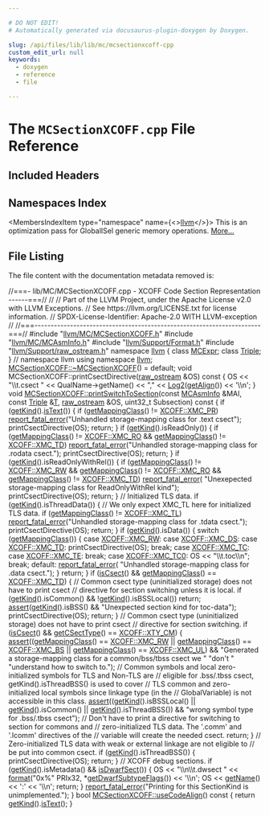 ```yaml
---

# DO NOT EDIT!
# Automatically generated via docusaurus-plugin-doxygen by Doxygen.

slug: /api/files/lib/lib/mc/mcsectionxcoff-cpp
custom_edit_url: null
keywords:
  - doxygen
  - reference
  - file

---
```





# The `MCSectionXCOFF.cpp` File Reference

<DoxygenPage pluginConfig={pluginConfig}>



## Included Headers

<IncludesList>
<IncludesListItem
  filePath="llvm/MC/MCSectionXCOFF.h"
  permalink="/docs/api/files/include/include/llvm/include/llvm/mc/mcsectionxcoff-h"
  isLocal="true" />
<IncludesListItem
  filePath="llvm/MC/MCAsmInfo.h"
  permalink="/docs/api/files/include/include/llvm/include/llvm/mc/mcasminfo-h"
  isLocal="true" />
<IncludesListItem
  filePath="llvm/Support/Format.h"
  permalink="/docs/api/files/include/include/llvm/include/llvm/support/format-h"
  isLocal="true" />
<IncludesListItem
  filePath="llvm/Support/raw_ostream.h"
  permalink="/docs/api/files/include/include/llvm/include/llvm/support/raw-ostream-h"
  isLocal="true" />
</IncludesList>

## Namespaces Index

<MembersIndex>

<MembersIndexItem
  type="namespace"
  name={<><a href="/docs/api/namespaces/llvm">llvm</a></>}>
This is an optimization pass for GlobalISel generic memory operations. <a href="/docs/api/namespaces/llvm/#details">More...</a>
</MembersIndexItem>

</MembersIndex>


## File Listing

The file content with the documentation metadata removed is:

<ProgramListing>

<Link id="l00001" /><CodeLine lineNumber="1"><Highlight kind="comment">//===- lib/MC/MCSectionXCOFF.cpp - XCOFF Code Section Representation ------===//</Highlight><Highlight kind="normal"></Highlight></CodeLine>
<Link id="l00002" /><CodeLine lineNumber="2"><Highlight kind="normal"></Highlight><Highlight kind="comment">//</Highlight><Highlight kind="normal"></Highlight></CodeLine>
<Link id="l00003" /><CodeLine lineNumber="3"><Highlight kind="normal"></Highlight><Highlight kind="comment">// Part of the LLVM Project, under the Apache License v2.0 with LLVM Exceptions.</Highlight><Highlight kind="normal"></Highlight></CodeLine>
<Link id="l00004" /><CodeLine lineNumber="4"><Highlight kind="normal"></Highlight><Highlight kind="comment">// See https://llvm.org/LICENSE.txt for license information.</Highlight><Highlight kind="normal"></Highlight></CodeLine>
<Link id="l00005" /><CodeLine lineNumber="5"><Highlight kind="normal"></Highlight><Highlight kind="comment">// SPDX-License-Identifier: Apache-2.0 WITH LLVM-exception</Highlight><Highlight kind="normal"></Highlight></CodeLine>
<Link id="l00006" /><CodeLine lineNumber="6"><Highlight kind="normal"></Highlight><Highlight kind="comment">//</Highlight><Highlight kind="normal"></Highlight></CodeLine>
<Link id="l00007" /><CodeLine lineNumber="7"><Highlight kind="normal"></Highlight><Highlight kind="comment">//===----------------------------------------------------------------------===//</Highlight><Highlight kind="normal"></Highlight></CodeLine>
<Link id="l00008" /><CodeLine lineNumber="8"><Highlight kind="normal"></Highlight></CodeLine>
<Link id="l00009" /><CodeLine lineNumber="9"><Highlight kind="normal"></Highlight><Highlight kind="preprocessor">#include &quot;<a href="/docs/api/files/include/include/llvm/include/llvm/mc/mcsectionxcoff-h">llvm/MC/MCSectionXCOFF.h</a>&quot;</Highlight><Highlight kind="normal"></Highlight></CodeLine>
<Link id="l00010" /><CodeLine lineNumber="10"><Highlight kind="normal"></Highlight><Highlight kind="preprocessor">#include &quot;<a href="/docs/api/files/include/include/llvm/include/llvm/mc/mcasminfo-h">llvm/MC/MCAsmInfo.h</a>&quot;</Highlight><Highlight kind="normal"></Highlight></CodeLine>
<Link id="l00011" /><CodeLine lineNumber="11"><Highlight kind="normal"></Highlight><Highlight kind="preprocessor">#include &quot;<a href="/docs/api/files/include/include/llvm/include/llvm/support/format-h">llvm/Support/Format.h</a>&quot;</Highlight><Highlight kind="normal"></Highlight></CodeLine>
<Link id="l00012" /><CodeLine lineNumber="12"><Highlight kind="normal"></Highlight><Highlight kind="preprocessor">#include &quot;<a href="/docs/api/files/include/include/llvm/include/llvm/support/raw-ostream-h">llvm/Support/raw&#95;ostream.h</a>&quot;</Highlight><Highlight kind="normal"></Highlight></CodeLine>
<Link id="l00013" /><CodeLine lineNumber="13"><Highlight kind="normal"></Highlight><Highlight kind="keyword">namespace </Highlight><Highlight kind="normal"><a href="/docs/api/namespaces/llvm">llvm</a> &#123;</Highlight></CodeLine>
<Link id="l00014" /><CodeLine lineNumber="14"><Highlight kind="normal"></Highlight><Highlight kind="keyword">class </Highlight><Highlight kind="normal"><a href="/docs/api/classes/llvm/mcexpr">MCExpr</a>;</Highlight></CodeLine>
<Link id="l00015" /><CodeLine lineNumber="15"><Highlight kind="normal"></Highlight><Highlight kind="keyword">class </Highlight><Highlight kind="normal"><a href="/docs/api/classes/llvm/triple">Triple</a>;</Highlight></CodeLine>
<Link id="l00016" /><CodeLine lineNumber="16"><Highlight kind="normal">&#125; </Highlight><Highlight kind="comment">// namespace llvm</Highlight><Highlight kind="normal"></Highlight></CodeLine>
<Link id="l00017" /><CodeLine lineNumber="17"><Highlight kind="normal"></Highlight></CodeLine>
<Link id="l00018" /><CodeLine lineNumber="18"><Highlight kind="normal"></Highlight><Highlight kind="keyword">using namespace </Highlight><Highlight kind="normal"><a href="/docs/api/namespaces/llvm">llvm</a>;</Highlight></CodeLine>
<Link id="l00019" /><CodeLine lineNumber="19"><Highlight kind="normal"></Highlight></CodeLine>
<Link id="l00020" /><CodeLine lineNumber="20"><Highlight kind="normal"><a href="/docs/api/classes/llvm/mcsectionxcoff/#a37a7c151191705bb794ef47e0e60ecc2">MCSectionXCOFF::~MCSectionXCOFF</a>() = </Highlight><Highlight kind="keywordflow">default</Highlight><Highlight kind="normal">;</Highlight></CodeLine>
<Link id="l00021" /><CodeLine lineNumber="21"><Highlight kind="normal"></Highlight></CodeLine>
<Link id="l00022" /><CodeLine lineNumber="22"><Highlight kind="normal"></Highlight><Highlight kind="keywordtype">void</Highlight><Highlight kind="normal"> MCSectionXCOFF::printCsectDirective(<a href="/docs/api/classes/llvm/raw-ostream">raw&#95;ostream</a> &amp;OS)</Highlight><Highlight kind="keyword"> const </Highlight><Highlight kind="normal">&#123;</Highlight></CodeLine>
<Link id="l00023" /><CodeLine lineNumber="23"><Highlight kind="normal">  OS &lt;&lt; </Highlight><Highlight kind="stringliteral">&quot;\\t.csect &quot;</Highlight><Highlight kind="normal"> &lt;&lt; QualName-&gt;getName() &lt;&lt; </Highlight><Highlight kind="stringliteral">&quot;,&quot;</Highlight><Highlight kind="normal"> &lt;&lt; <a href="/docs/api/namespaces/llvm/#ad82de9da62635df78a534de0f16c1129">Log2</a>(<a href="/docs/api/classes/llvm/mcsection/#a3908d151fa93bdc906cbf57d96060673">getAlign</a>()) &lt;&lt; </Highlight><Highlight kind="charliteral">&#39;\\n&#39;</Highlight><Highlight kind="normal">;</Highlight></CodeLine>
<Link id="l00024" /><CodeLine lineNumber="24"><Highlight kind="normal">&#125;</Highlight></CodeLine>
<Link id="l00025" /><CodeLine lineNumber="25"><Highlight kind="normal"></Highlight></CodeLine>
<Link id="l00026" /><CodeLine lineNumber="26" lineLink="/docs/api/classes/llvm/mcsectionxcoff/#ac7bf23262f398f691573404e6d3b6681"><Highlight kind="normal"></Highlight><Highlight kind="keywordtype">void</Highlight><Highlight kind="normal"> <a href="/docs/api/classes/llvm/mcsectionxcoff/#ac7bf23262f398f691573404e6d3b6681">MCSectionXCOFF::printSwitchToSection</a>(</Highlight><Highlight kind="keyword">const</Highlight><Highlight kind="normal"> <a href="/docs/api/classes/llvm/mcasminfo">MCAsmInfo</a> &amp;MAI, </Highlight><Highlight kind="keyword">const</Highlight><Highlight kind="normal"> <a href="/docs/api/classes/llvm/triple">Triple</a> &amp;<a href="/docs/api/files/lib/lib/target/lib/target/mips/mips16isellowering-cpp/#a0acb682b8260ab1c60b918599864e2e5">T</a>,</Highlight></CodeLine>
<Link id="l00027" /><CodeLine lineNumber="27"><Highlight kind="normal">                                          <a href="/docs/api/classes/llvm/raw-ostream">raw&#95;ostream</a> &amp;OS,</Highlight></CodeLine>
<Link id="l00028" /><CodeLine lineNumber="28"><Highlight kind="normal">                                          uint32&#95;t Subsection)</Highlight><Highlight kind="keyword"> const </Highlight><Highlight kind="normal">&#123;</Highlight></CodeLine>
<Link id="l00029" /><CodeLine lineNumber="29"><Highlight kind="normal">  </Highlight><Highlight kind="keywordflow">if</Highlight><Highlight kind="normal"> (<a href="/docs/api/classes/llvm/mcsectionxcoff/#a7f037f6746d5c290f05b3e6505b52585">getKind</a>().<a href="/docs/api/classes/llvm/mcsection/#a90366eeb65f96f6d6d6b721551c260df">isText</a>()) &#123;</Highlight></CodeLine>
<Link id="l00030" /><CodeLine lineNumber="30"><Highlight kind="normal">    </Highlight><Highlight kind="keywordflow">if</Highlight><Highlight kind="normal"> (<a href="/docs/api/classes/llvm/mcsectionxcoff/#a8143019360c426d2ad94cfa1f0d4dab3">getMappingClass</a>() != <a href="/docs/api/namespaces/llvm/xcoff/#abf0ae26de1e332dddf7d1383bb68502cac7850ad5e926ed392928b68832be764e">XCOFF::XMC&#95;PR</a>)</Highlight></CodeLine>
<Link id="l00031" /><CodeLine lineNumber="31"><Highlight kind="normal">      <a href="/docs/api/namespaces/llvm/#a7f2a3d4dcfee70225988aec53ff1e173">report&#95;fatal&#95;error</a>(</Highlight><Highlight kind="stringliteral">&quot;Unhandled storage-mapping class for .text csect&quot;</Highlight><Highlight kind="normal">);</Highlight></CodeLine>
<Link id="l00032" /><CodeLine lineNumber="32"><Highlight kind="normal"></Highlight></CodeLine>
<Link id="l00033" /><CodeLine lineNumber="33"><Highlight kind="normal">    printCsectDirective(OS);</Highlight></CodeLine>
<Link id="l00034" /><CodeLine lineNumber="34"><Highlight kind="normal">    </Highlight><Highlight kind="keywordflow">return</Highlight><Highlight kind="normal">;</Highlight></CodeLine>
<Link id="l00035" /><CodeLine lineNumber="35"><Highlight kind="normal">  &#125;</Highlight></CodeLine>
<Link id="l00036" /><CodeLine lineNumber="36"><Highlight kind="normal"></Highlight></CodeLine>
<Link id="l00037" /><CodeLine lineNumber="37"><Highlight kind="normal">  </Highlight><Highlight kind="keywordflow">if</Highlight><Highlight kind="normal"> (<a href="/docs/api/classes/llvm/mcsectionxcoff/#a7f037f6746d5c290f05b3e6505b52585">getKind</a>().isReadOnly()) &#123;</Highlight></CodeLine>
<Link id="l00038" /><CodeLine lineNumber="38"><Highlight kind="normal">    </Highlight><Highlight kind="keywordflow">if</Highlight><Highlight kind="normal"> (<a href="/docs/api/classes/llvm/mcsectionxcoff/#a8143019360c426d2ad94cfa1f0d4dab3">getMappingClass</a>() != <a href="/docs/api/namespaces/llvm/xcoff/#abf0ae26de1e332dddf7d1383bb68502ca8013b2bcd044df8d46c49e8b96eb9a52">XCOFF::XMC&#95;RO</a> &amp;&amp;</Highlight></CodeLine>
<Link id="l00039" /><CodeLine lineNumber="39"><Highlight kind="normal">        <a href="/docs/api/classes/llvm/mcsectionxcoff/#a8143019360c426d2ad94cfa1f0d4dab3">getMappingClass</a>() != <a href="/docs/api/namespaces/llvm/xcoff/#abf0ae26de1e332dddf7d1383bb68502caa250286dfb78ab47b0ba96d5b0f9bc51">XCOFF::XMC&#95;TD</a>)</Highlight></CodeLine>
<Link id="l00040" /><CodeLine lineNumber="40"><Highlight kind="normal">      <a href="/docs/api/namespaces/llvm/#a7f2a3d4dcfee70225988aec53ff1e173">report&#95;fatal&#95;error</a>(</Highlight><Highlight kind="stringliteral">&quot;Unhandled storage-mapping class for .rodata csect.&quot;</Highlight><Highlight kind="normal">);</Highlight></CodeLine>
<Link id="l00041" /><CodeLine lineNumber="41"><Highlight kind="normal">    printCsectDirective(OS);</Highlight></CodeLine>
<Link id="l00042" /><CodeLine lineNumber="42"><Highlight kind="normal">    </Highlight><Highlight kind="keywordflow">return</Highlight><Highlight kind="normal">;</Highlight></CodeLine>
<Link id="l00043" /><CodeLine lineNumber="43"><Highlight kind="normal">  &#125;</Highlight></CodeLine>
<Link id="l00044" /><CodeLine lineNumber="44"><Highlight kind="normal"></Highlight></CodeLine>
<Link id="l00045" /><CodeLine lineNumber="45"><Highlight kind="normal">  </Highlight><Highlight kind="keywordflow">if</Highlight><Highlight kind="normal"> (<a href="/docs/api/classes/llvm/mcsectionxcoff/#a7f037f6746d5c290f05b3e6505b52585">getKind</a>().isReadOnlyWithRel()) &#123;</Highlight></CodeLine>
<Link id="l00046" /><CodeLine lineNumber="46"><Highlight kind="normal">    </Highlight><Highlight kind="keywordflow">if</Highlight><Highlight kind="normal"> (<a href="/docs/api/classes/llvm/mcsectionxcoff/#a8143019360c426d2ad94cfa1f0d4dab3">getMappingClass</a>() != <a href="/docs/api/namespaces/llvm/xcoff/#abf0ae26de1e332dddf7d1383bb68502ca54b665a90facd18af1df67a6cf1194d5">XCOFF::XMC&#95;RW</a> &amp;&amp;</Highlight></CodeLine>
<Link id="l00047" /><CodeLine lineNumber="47"><Highlight kind="normal">        <a href="/docs/api/classes/llvm/mcsectionxcoff/#a8143019360c426d2ad94cfa1f0d4dab3">getMappingClass</a>() != <a href="/docs/api/namespaces/llvm/xcoff/#abf0ae26de1e332dddf7d1383bb68502ca8013b2bcd044df8d46c49e8b96eb9a52">XCOFF::XMC&#95;RO</a> &amp;&amp;</Highlight></CodeLine>
<Link id="l00048" /><CodeLine lineNumber="48"><Highlight kind="normal">        <a href="/docs/api/classes/llvm/mcsectionxcoff/#a8143019360c426d2ad94cfa1f0d4dab3">getMappingClass</a>() != <a href="/docs/api/namespaces/llvm/xcoff/#abf0ae26de1e332dddf7d1383bb68502caa250286dfb78ab47b0ba96d5b0f9bc51">XCOFF::XMC&#95;TD</a>)</Highlight></CodeLine>
<Link id="l00049" /><CodeLine lineNumber="49"><Highlight kind="normal">      <a href="/docs/api/namespaces/llvm/#a7f2a3d4dcfee70225988aec53ff1e173">report&#95;fatal&#95;error</a>(</Highlight></CodeLine>
<Link id="l00050" /><CodeLine lineNumber="50"><Highlight kind="normal">          </Highlight><Highlight kind="stringliteral">&quot;Unexepected storage-mapping class for ReadOnlyWithRel kind&quot;</Highlight><Highlight kind="normal">);</Highlight></CodeLine>
<Link id="l00051" /><CodeLine lineNumber="51"><Highlight kind="normal">    printCsectDirective(OS);</Highlight></CodeLine>
<Link id="l00052" /><CodeLine lineNumber="52"><Highlight kind="normal">    </Highlight><Highlight kind="keywordflow">return</Highlight><Highlight kind="normal">;</Highlight></CodeLine>
<Link id="l00053" /><CodeLine lineNumber="53"><Highlight kind="normal">  &#125;</Highlight></CodeLine>
<Link id="l00054" /><CodeLine lineNumber="54"><Highlight kind="normal"></Highlight></CodeLine>
<Link id="l00055" /><CodeLine lineNumber="55"><Highlight kind="normal">  </Highlight><Highlight kind="comment">// Initialized TLS data.</Highlight><Highlight kind="normal"></Highlight></CodeLine>
<Link id="l00056" /><CodeLine lineNumber="56"><Highlight kind="normal">  </Highlight><Highlight kind="keywordflow">if</Highlight><Highlight kind="normal"> (<a href="/docs/api/classes/llvm/mcsectionxcoff/#a7f037f6746d5c290f05b3e6505b52585">getKind</a>().isThreadData()) &#123;</Highlight></CodeLine>
<Link id="l00057" /><CodeLine lineNumber="57"><Highlight kind="normal">    </Highlight><Highlight kind="comment">// We only expect XMC&#95;TL here for initialized TLS data.</Highlight><Highlight kind="normal"></Highlight></CodeLine>
<Link id="l00058" /><CodeLine lineNumber="58"><Highlight kind="normal">    </Highlight><Highlight kind="keywordflow">if</Highlight><Highlight kind="normal"> (<a href="/docs/api/classes/llvm/mcsectionxcoff/#a8143019360c426d2ad94cfa1f0d4dab3">getMappingClass</a>() != <a href="/docs/api/namespaces/llvm/xcoff/#abf0ae26de1e332dddf7d1383bb68502ca58bcd5a7d086b06a4971a18c4596e711">XCOFF::XMC&#95;TL</a>)</Highlight></CodeLine>
<Link id="l00059" /><CodeLine lineNumber="59"><Highlight kind="normal">      <a href="/docs/api/namespaces/llvm/#a7f2a3d4dcfee70225988aec53ff1e173">report&#95;fatal&#95;error</a>(</Highlight><Highlight kind="stringliteral">&quot;Unhandled storage-mapping class for .tdata csect.&quot;</Highlight><Highlight kind="normal">);</Highlight></CodeLine>
<Link id="l00060" /><CodeLine lineNumber="60"><Highlight kind="normal">    printCsectDirective(OS);</Highlight></CodeLine>
<Link id="l00061" /><CodeLine lineNumber="61"><Highlight kind="normal">    </Highlight><Highlight kind="keywordflow">return</Highlight><Highlight kind="normal">;</Highlight></CodeLine>
<Link id="l00062" /><CodeLine lineNumber="62"><Highlight kind="normal">  &#125;</Highlight></CodeLine>
<Link id="l00063" /><CodeLine lineNumber="63"><Highlight kind="normal"></Highlight></CodeLine>
<Link id="l00064" /><CodeLine lineNumber="64"><Highlight kind="normal">  </Highlight><Highlight kind="keywordflow">if</Highlight><Highlight kind="normal"> (<a href="/docs/api/classes/llvm/mcsectionxcoff/#a7f037f6746d5c290f05b3e6505b52585">getKind</a>().isData()) &#123;</Highlight></CodeLine>
<Link id="l00065" /><CodeLine lineNumber="65"><Highlight kind="normal">    </Highlight><Highlight kind="keywordflow">switch</Highlight><Highlight kind="normal"> (<a href="/docs/api/classes/llvm/mcsectionxcoff/#a8143019360c426d2ad94cfa1f0d4dab3">getMappingClass</a>()) &#123;</Highlight></CodeLine>
<Link id="l00066" /><CodeLine lineNumber="66"><Highlight kind="normal">    </Highlight><Highlight kind="keywordflow">case</Highlight><Highlight kind="normal"> <a href="/docs/api/namespaces/llvm/xcoff/#abf0ae26de1e332dddf7d1383bb68502ca54b665a90facd18af1df67a6cf1194d5">XCOFF::XMC&#95;RW</a>:</Highlight></CodeLine>
<Link id="l00067" /><CodeLine lineNumber="67"><Highlight kind="normal">    </Highlight><Highlight kind="keywordflow">case</Highlight><Highlight kind="normal"> <a href="/docs/api/namespaces/llvm/xcoff/#abf0ae26de1e332dddf7d1383bb68502ca4ffc8d36538dfbb1c9eac9236b0855fb">XCOFF::XMC&#95;DS</a>:</Highlight></CodeLine>
<Link id="l00068" /><CodeLine lineNumber="68"><Highlight kind="normal">    </Highlight><Highlight kind="keywordflow">case</Highlight><Highlight kind="normal"> <a href="/docs/api/namespaces/llvm/xcoff/#abf0ae26de1e332dddf7d1383bb68502caa250286dfb78ab47b0ba96d5b0f9bc51">XCOFF::XMC&#95;TD</a>:</Highlight></CodeLine>
<Link id="l00069" /><CodeLine lineNumber="69"><Highlight kind="normal">      printCsectDirective(OS);</Highlight></CodeLine>
<Link id="l00070" /><CodeLine lineNumber="70"><Highlight kind="normal">      </Highlight><Highlight kind="keywordflow">break</Highlight><Highlight kind="normal">;</Highlight></CodeLine>
<Link id="l00071" /><CodeLine lineNumber="71"><Highlight kind="normal">    </Highlight><Highlight kind="keywordflow">case</Highlight><Highlight kind="normal"> <a href="/docs/api/namespaces/llvm/xcoff/#abf0ae26de1e332dddf7d1383bb68502caf3ddd7ad51b55d1c692d1cd3662e0fce">XCOFF::XMC&#95;TC</a>:</Highlight></CodeLine>
<Link id="l00072" /><CodeLine lineNumber="72"><Highlight kind="normal">    </Highlight><Highlight kind="keywordflow">case</Highlight><Highlight kind="normal"> <a href="/docs/api/namespaces/llvm/xcoff/#abf0ae26de1e332dddf7d1383bb68502ca01440f6a3c58a05d2ee20ba480d16443">XCOFF::XMC&#95;TE</a>:</Highlight></CodeLine>
<Link id="l00073" /><CodeLine lineNumber="73"><Highlight kind="normal">      </Highlight><Highlight kind="keywordflow">break</Highlight><Highlight kind="normal">;</Highlight></CodeLine>
<Link id="l00074" /><CodeLine lineNumber="74"><Highlight kind="normal">    </Highlight><Highlight kind="keywordflow">case</Highlight><Highlight kind="normal"> <a href="/docs/api/namespaces/llvm/xcoff/#abf0ae26de1e332dddf7d1383bb68502ca3a6f1e59368266cd566dd509082130b8">XCOFF::XMC&#95;TC0</a>:</Highlight></CodeLine>
<Link id="l00075" /><CodeLine lineNumber="75"><Highlight kind="normal">      OS &lt;&lt; </Highlight><Highlight kind="stringliteral">&quot;\\t.toc\\n&quot;</Highlight><Highlight kind="normal">;</Highlight></CodeLine>
<Link id="l00076" /><CodeLine lineNumber="76"><Highlight kind="normal">      </Highlight><Highlight kind="keywordflow">break</Highlight><Highlight kind="normal">;</Highlight></CodeLine>
<Link id="l00077" /><CodeLine lineNumber="77"><Highlight kind="normal">    </Highlight><Highlight kind="keywordflow">default</Highlight><Highlight kind="normal">:</Highlight></CodeLine>
<Link id="l00078" /><CodeLine lineNumber="78"><Highlight kind="normal">      <a href="/docs/api/namespaces/llvm/#a7f2a3d4dcfee70225988aec53ff1e173">report&#95;fatal&#95;error</a>(</Highlight></CodeLine>
<Link id="l00079" /><CodeLine lineNumber="79"><Highlight kind="normal">          </Highlight><Highlight kind="stringliteral">&quot;Unhandled storage-mapping class for .data csect.&quot;</Highlight><Highlight kind="normal">);</Highlight></CodeLine>
<Link id="l00080" /><CodeLine lineNumber="80"><Highlight kind="normal">    &#125;</Highlight></CodeLine>
<Link id="l00081" /><CodeLine lineNumber="81"><Highlight kind="normal">    </Highlight><Highlight kind="keywordflow">return</Highlight><Highlight kind="normal">;</Highlight></CodeLine>
<Link id="l00082" /><CodeLine lineNumber="82"><Highlight kind="normal">  &#125;</Highlight></CodeLine>
<Link id="l00083" /><CodeLine lineNumber="83"><Highlight kind="normal"></Highlight></CodeLine>
<Link id="l00084" /><CodeLine lineNumber="84"><Highlight kind="normal">  </Highlight><Highlight kind="keywordflow">if</Highlight><Highlight kind="normal"> (<a href="/docs/api/classes/llvm/mcsectionxcoff/#a3ac4f56598f75c6b5d49836c11e061ed">isCsect</a>() &amp;&amp; <a href="/docs/api/classes/llvm/mcsectionxcoff/#a8143019360c426d2ad94cfa1f0d4dab3">getMappingClass</a>() == <a href="/docs/api/namespaces/llvm/xcoff/#abf0ae26de1e332dddf7d1383bb68502caa250286dfb78ab47b0ba96d5b0f9bc51">XCOFF::XMC&#95;TD</a>) &#123;</Highlight></CodeLine>
<Link id="l00085" /><CodeLine lineNumber="85"><Highlight kind="normal">    </Highlight><Highlight kind="comment">// Common csect type (uninitialized storage) does not have to print csect</Highlight><Highlight kind="normal"></Highlight></CodeLine>
<Link id="l00086" /><CodeLine lineNumber="86"><Highlight kind="normal">    </Highlight><Highlight kind="comment">// directive for section switching unless it is local.</Highlight><Highlight kind="normal"></Highlight></CodeLine>
<Link id="l00087" /><CodeLine lineNumber="87"><Highlight kind="normal">    </Highlight><Highlight kind="keywordflow">if</Highlight><Highlight kind="normal"> (<a href="/docs/api/classes/llvm/mcsectionxcoff/#a7f037f6746d5c290f05b3e6505b52585">getKind</a>().isCommon() &amp;&amp; !<a href="/docs/api/classes/llvm/mcsectionxcoff/#a7f037f6746d5c290f05b3e6505b52585">getKind</a>().isBSSLocal())</Highlight></CodeLine>
<Link id="l00088" /><CodeLine lineNumber="88"><Highlight kind="normal">      </Highlight><Highlight kind="keywordflow">return</Highlight><Highlight kind="normal">;</Highlight></CodeLine>
<Link id="l00089" /><CodeLine lineNumber="89"><Highlight kind="normal"></Highlight></CodeLine>
<Link id="l00090" /><CodeLine lineNumber="90"><Highlight kind="normal">    <a href="/docs/api/files/lib/lib/target/lib/target/amdgpu/silowercontrolflow-cpp/#a4868c5d81c5ccc98c47aeab6244346a0">assert</a>(<a href="/docs/api/classes/llvm/mcsectionxcoff/#a7f037f6746d5c290f05b3e6505b52585">getKind</a>().isBSS() &amp;&amp; </Highlight><Highlight kind="stringliteral">&quot;Unexpected section kind for toc-data&quot;</Highlight><Highlight kind="normal">);</Highlight></CodeLine>
<Link id="l00091" /><CodeLine lineNumber="91"><Highlight kind="normal">    printCsectDirective(OS);</Highlight></CodeLine>
<Link id="l00092" /><CodeLine lineNumber="92"><Highlight kind="normal">    </Highlight><Highlight kind="keywordflow">return</Highlight><Highlight kind="normal">;</Highlight></CodeLine>
<Link id="l00093" /><CodeLine lineNumber="93"><Highlight kind="normal">  &#125;</Highlight></CodeLine>
<Link id="l00094" /><CodeLine lineNumber="94"><Highlight kind="normal">  </Highlight><Highlight kind="comment">// Common csect type (uninitialized storage) does not have to print csect</Highlight><Highlight kind="normal"></Highlight></CodeLine>
<Link id="l00095" /><CodeLine lineNumber="95"><Highlight kind="normal">  </Highlight><Highlight kind="comment">// directive for section switching.</Highlight><Highlight kind="normal"></Highlight></CodeLine>
<Link id="l00096" /><CodeLine lineNumber="96"><Highlight kind="normal">  </Highlight><Highlight kind="keywordflow">if</Highlight><Highlight kind="normal"> (<a href="/docs/api/classes/llvm/mcsectionxcoff/#a3ac4f56598f75c6b5d49836c11e061ed">isCsect</a>() &amp;&amp; <a href="/docs/api/classes/llvm/mcsectionxcoff/#af79b6732b23bd4070d16bc96bfbdbb15">getCSectType</a>() == <a href="/docs/api/namespaces/llvm/xcoff/#ae6213556e13de39091f6861f199d7b1fa533de1d99e6b391e90e30a38b9e3a954">XCOFF::XTY&#95;CM</a>) &#123;</Highlight></CodeLine>
<Link id="l00097" /><CodeLine lineNumber="97"><Highlight kind="normal">    <a href="/docs/api/files/lib/lib/target/lib/target/amdgpu/silowercontrolflow-cpp/#a4868c5d81c5ccc98c47aeab6244346a0">assert</a>((<a href="/docs/api/classes/llvm/mcsectionxcoff/#a8143019360c426d2ad94cfa1f0d4dab3">getMappingClass</a>() == <a href="/docs/api/namespaces/llvm/xcoff/#abf0ae26de1e332dddf7d1383bb68502ca54b665a90facd18af1df67a6cf1194d5">XCOFF::XMC&#95;RW</a> ||</Highlight></CodeLine>
<Link id="l00098" /><CodeLine lineNumber="98"><Highlight kind="normal">            <a href="/docs/api/classes/llvm/mcsectionxcoff/#a8143019360c426d2ad94cfa1f0d4dab3">getMappingClass</a>() == <a href="/docs/api/namespaces/llvm/xcoff/#abf0ae26de1e332dddf7d1383bb68502cadc9c6c9efab40595101d1c98cb7bb4de">XCOFF::XMC&#95;BS</a> ||</Highlight></CodeLine>
<Link id="l00099" /><CodeLine lineNumber="99"><Highlight kind="normal">            <a href="/docs/api/classes/llvm/mcsectionxcoff/#a8143019360c426d2ad94cfa1f0d4dab3">getMappingClass</a>() == <a href="/docs/api/namespaces/llvm/xcoff/#abf0ae26de1e332dddf7d1383bb68502cab35fc11d2968b541a2442c6138a1ba09">XCOFF::XMC&#95;UL</a>) &amp;&amp;</Highlight></CodeLine>
<Link id="l00100" /><CodeLine lineNumber="100"><Highlight kind="normal">           </Highlight><Highlight kind="stringliteral">&quot;Generated a storage-mapping class for a common/bss/tbss csect we &quot;</Highlight><Highlight kind="normal"></Highlight></CodeLine>
<Link id="l00101" /><CodeLine lineNumber="101"><Highlight kind="normal">           </Highlight><Highlight kind="stringliteral">&quot;don&#39;t &quot;</Highlight><Highlight kind="normal"></Highlight></CodeLine>
<Link id="l00102" /><CodeLine lineNumber="102"><Highlight kind="normal">           </Highlight><Highlight kind="stringliteral">&quot;understand how to switch to.&quot;</Highlight><Highlight kind="normal">);</Highlight></CodeLine>
<Link id="l00103" /><CodeLine lineNumber="103"><Highlight kind="normal">    </Highlight><Highlight kind="comment">// Common symbols and local zero-initialized symbols for TLS and Non-TLS are</Highlight><Highlight kind="normal"></Highlight></CodeLine>
<Link id="l00104" /><CodeLine lineNumber="104"><Highlight kind="normal">    </Highlight><Highlight kind="comment">// eligible for .bss/.tbss csect, getKind().isThreadBSS() is used to cover</Highlight><Highlight kind="normal"></Highlight></CodeLine>
<Link id="l00105" /><CodeLine lineNumber="105"><Highlight kind="normal">    </Highlight><Highlight kind="comment">// TLS common and zero-initialized local symbols since linkage type (in the</Highlight><Highlight kind="normal"></Highlight></CodeLine>
<Link id="l00106" /><CodeLine lineNumber="106"><Highlight kind="normal">    </Highlight><Highlight kind="comment">// GlobalVariable) is not accessible in this class.</Highlight><Highlight kind="normal"></Highlight></CodeLine>
<Link id="l00107" /><CodeLine lineNumber="107"><Highlight kind="normal">    <a href="/docs/api/files/lib/lib/target/lib/target/amdgpu/silowercontrolflow-cpp/#a4868c5d81c5ccc98c47aeab6244346a0">assert</a>((<a href="/docs/api/classes/llvm/mcsectionxcoff/#a7f037f6746d5c290f05b3e6505b52585">getKind</a>().isBSSLocal() || <a href="/docs/api/classes/llvm/mcsectionxcoff/#a7f037f6746d5c290f05b3e6505b52585">getKind</a>().isCommon() ||</Highlight></CodeLine>
<Link id="l00108" /><CodeLine lineNumber="108"><Highlight kind="normal">            <a href="/docs/api/classes/llvm/mcsectionxcoff/#a7f037f6746d5c290f05b3e6505b52585">getKind</a>().isThreadBSS()) &amp;&amp;</Highlight></CodeLine>
<Link id="l00109" /><CodeLine lineNumber="109"><Highlight kind="normal">           </Highlight><Highlight kind="stringliteral">&quot;wrong symbol type for .bss/.tbss csect&quot;</Highlight><Highlight kind="normal">);</Highlight></CodeLine>
<Link id="l00110" /><CodeLine lineNumber="110"><Highlight kind="normal">    </Highlight><Highlight kind="comment">// Don&#39;t have to print a directive for switching to section for commons and</Highlight><Highlight kind="normal"></Highlight></CodeLine>
<Link id="l00111" /><CodeLine lineNumber="111"><Highlight kind="normal">    </Highlight><Highlight kind="comment">// zero-initialized TLS data. The &#39;.comm&#39; and &#39;.lcomm&#39; directives of the</Highlight><Highlight kind="normal"></Highlight></CodeLine>
<Link id="l00112" /><CodeLine lineNumber="112"><Highlight kind="normal">    </Highlight><Highlight kind="comment">// variable will create the needed csect.</Highlight><Highlight kind="normal"></Highlight></CodeLine>
<Link id="l00113" /><CodeLine lineNumber="113"><Highlight kind="normal">    </Highlight><Highlight kind="keywordflow">return</Highlight><Highlight kind="normal">;</Highlight></CodeLine>
<Link id="l00114" /><CodeLine lineNumber="114"><Highlight kind="normal">  &#125;</Highlight></CodeLine>
<Link id="l00115" /><CodeLine lineNumber="115"><Highlight kind="normal"></Highlight></CodeLine>
<Link id="l00116" /><CodeLine lineNumber="116"><Highlight kind="normal">  </Highlight><Highlight kind="comment">// Zero-initialized TLS data with weak or external linkage are not eligible to</Highlight><Highlight kind="normal"></Highlight></CodeLine>
<Link id="l00117" /><CodeLine lineNumber="117"><Highlight kind="normal">  </Highlight><Highlight kind="comment">// be put into common csect.</Highlight><Highlight kind="normal"></Highlight></CodeLine>
<Link id="l00118" /><CodeLine lineNumber="118"><Highlight kind="normal">  </Highlight><Highlight kind="keywordflow">if</Highlight><Highlight kind="normal"> (<a href="/docs/api/classes/llvm/mcsectionxcoff/#a7f037f6746d5c290f05b3e6505b52585">getKind</a>().isThreadBSS()) &#123;</Highlight></CodeLine>
<Link id="l00119" /><CodeLine lineNumber="119"><Highlight kind="normal">    printCsectDirective(OS);</Highlight></CodeLine>
<Link id="l00120" /><CodeLine lineNumber="120"><Highlight kind="normal">    </Highlight><Highlight kind="keywordflow">return</Highlight><Highlight kind="normal">;</Highlight></CodeLine>
<Link id="l00121" /><CodeLine lineNumber="121"><Highlight kind="normal">  &#125;</Highlight></CodeLine>
<Link id="l00122" /><CodeLine lineNumber="122"><Highlight kind="normal"></Highlight></CodeLine>
<Link id="l00123" /><CodeLine lineNumber="123"><Highlight kind="normal">  </Highlight><Highlight kind="comment">// XCOFF debug sections.</Highlight><Highlight kind="normal"></Highlight></CodeLine>
<Link id="l00124" /><CodeLine lineNumber="124"><Highlight kind="normal">  </Highlight><Highlight kind="keywordflow">if</Highlight><Highlight kind="normal"> (<a href="/docs/api/classes/llvm/mcsectionxcoff/#a7f037f6746d5c290f05b3e6505b52585">getKind</a>().isMetadata() &amp;&amp; <a href="/docs/api/classes/llvm/mcsectionxcoff/#ae538f63652f13d7c429f7c1eafd31dd6">isDwarfSect</a>()) &#123;</Highlight></CodeLine>
<Link id="l00125" /><CodeLine lineNumber="125"><Highlight kind="normal">    OS &lt;&lt; </Highlight><Highlight kind="stringliteral">&quot;\\n\\t.dwsect &quot;</Highlight><Highlight kind="normal"> &lt;&lt; <a href="/docs/api/namespaces/llvm/#a939bc2108d47080767f0c06ba56caec7">format</a>(</Highlight><Highlight kind="stringliteral">&quot;0x%&quot;</Highlight><Highlight kind="normal"> PRIx32, &#42;<a href="/docs/api/classes/llvm/mcsectionxcoff/#a57c751d7620f54aa68752d4dc60c2982">getDwarfSubtypeFlags</a>())</Highlight></CodeLine>
<Link id="l00126" /><CodeLine lineNumber="126"><Highlight kind="normal">       &lt;&lt; </Highlight><Highlight kind="charliteral">&#39;\\n&#39;</Highlight><Highlight kind="normal">;</Highlight></CodeLine>
<Link id="l00127" /><CodeLine lineNumber="127"><Highlight kind="normal">    OS &lt;&lt; <a href="/docs/api/classes/llvm/mcsection/#aac4366cca0c8d3cd472a02a71f4aa34c">getName</a>() &lt;&lt; </Highlight><Highlight kind="charliteral">&#39;:&#39;</Highlight><Highlight kind="normal"> &lt;&lt; </Highlight><Highlight kind="charliteral">&#39;\\n&#39;</Highlight><Highlight kind="normal">;</Highlight></CodeLine>
<Link id="l00128" /><CodeLine lineNumber="128"><Highlight kind="normal">    </Highlight><Highlight kind="keywordflow">return</Highlight><Highlight kind="normal">;</Highlight></CodeLine>
<Link id="l00129" /><CodeLine lineNumber="129"><Highlight kind="normal">  &#125;</Highlight></CodeLine>
<Link id="l00130" /><CodeLine lineNumber="130"><Highlight kind="normal"></Highlight></CodeLine>
<Link id="l00131" /><CodeLine lineNumber="131"><Highlight kind="normal">  <a href="/docs/api/namespaces/llvm/#a7f2a3d4dcfee70225988aec53ff1e173">report&#95;fatal&#95;error</a>(</Highlight><Highlight kind="stringliteral">&quot;Printing for this SectionKind is unimplemented.&quot;</Highlight><Highlight kind="normal">);</Highlight></CodeLine>
<Link id="l00132" /><CodeLine lineNumber="132"><Highlight kind="normal">&#125;</Highlight></CodeLine>
<Link id="l00133" /><CodeLine lineNumber="133"><Highlight kind="normal"></Highlight></CodeLine>
<Link id="l00134" /><CodeLine lineNumber="134" lineLink="/docs/api/classes/llvm/mcsectionxcoff/#aca55cedbb09d4be7f32f2c9abe4b0864"><Highlight kind="normal"></Highlight><Highlight kind="keywordtype">bool</Highlight><Highlight kind="normal"> <a href="/docs/api/classes/llvm/mcsectionxcoff/#aca55cedbb09d4be7f32f2c9abe4b0864">MCSectionXCOFF::useCodeAlign</a>()</Highlight><Highlight kind="keyword"> const </Highlight><Highlight kind="normal">&#123; </Highlight><Highlight kind="keywordflow">return</Highlight><Highlight kind="normal"> <a href="/docs/api/classes/llvm/mcsectionxcoff/#a7f037f6746d5c290f05b3e6505b52585">getKind</a>().<a href="/docs/api/classes/llvm/sectionkind/#a911975a33944b0773374a1e0eedf05a4">isText</a>(); &#125;</Highlight></CodeLine>

</ProgramListing>

</DoxygenPage>
